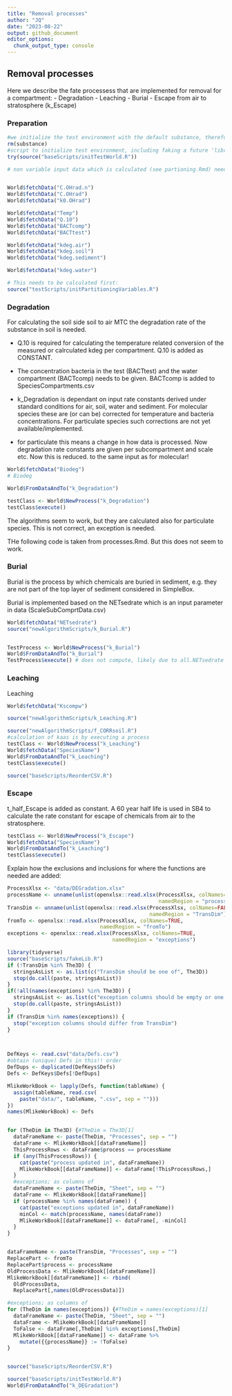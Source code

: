 ```yaml
---
title: "Removal processes"
author: "JQ"
date: "2023-08-22"
output: github_document
editor_options: 
  chunk_output_type: console
---
```


## Removal processes
Here we describe the fate processess that are implemented for removal for a compartment:
- Degradation
- Leaching
- Burial
- Escape from air to stratosphere (k_Escape)

### Preparation

```r
#we initialize the test environment with the default substance, therefor we remove possible earlier value
rm(substance)
#script to initialize test environment, including faking a future 'library(sboo)'
try(source("baseScripts/initTestWorld.R"))

```


```r
# non variable input data which is calculated (see partioning.Rmd) needs to be available before you can proceed


World$fetchData("C.OHrad.n")
World$fetchData("C.OHrad")
World$fetchData("k0.OHrad")

World$fetchData("Temp")
World$fetchData("Q.10")
World$fetchData("BACTcomp")
World$fetchData("BACTtest")

World$fetchData("kdeg.air")
World$fetchData("kdeg.soil")
World$fetchData("kdeg.sediment")

World$fetchData("kdeg.water")

# This needs to be calculated first:
source("testScripts/initPartitioningVariables.R")
```

### Degradation

For calculating the soil side soil to air MTC the degradation rate of the substance in soil is needed.

-   Q.10 is required for calculating the temperature related conversion of the measured or calrculated kdeg per compartment. Q.10 is added as CONSTANT.

-   The concentration bacteria in the test (BACTtest) and the water compartment (BACTcomp) needs to be given. BACTcomp is added to SpeciesCompartments.csv

- k_Degradation is dependant on input rate constants derived under standard conditions for air, soil, water and sediment. 
For molecular species these are (or can be) corrected for temperature and bacteria concentrations. For particulate species such corrections are not yet available/implemented.
- for particulate this means a change in how data is processed. Now degradation rate constants are given per subcompartment and scale etc. Now this is reduced. to the same input as for molecular!

```r
World$fetchData("Biodeg")
# Biodeg 

World$FromDataAndTo("k_Degradation")

testClass <- World$NewProcess("k_Degradation")
testClass$execute()


```


The algorithms seem to work, but they are calculated also for particulate species. This is not correct, an exception is needed.

THe following code is taken from processes.Rmd. But this does not seem to work.

### Burial
Burial is the process by which chemicals are buried in sediment, e.g. they are not part of the top layer of sediment considered in SimpleBox.

Burial is implemented based on the NETsedrate which is an input parameter in data (ScaleSubComprtData.csv)

```r
World$fetchData("NETsedrate")
source("newAlgorithmScripts/k_Burial.R")


TestProcess <- World$NewProcess("k_Burial")
World$FromDataAndTo("k_Burial")
TestProcess$execute() # does not compute, likely due to all.NETsedrate (similar issue to k_Adsoprtion)

```



### Leaching

Leaching


```r



World$fetchData("Kscompw")

source("newAlgorithmScripts/k_Leaching.R")

source("newAlgorithmScripts/f_CORRsoil.R")
#calculation of kaas is by executing a process
testClass <- World$NewProcess("k_Leaching")
World$fetchData("SpeciesName")
World$FromDataAndTo("k_Leaching")
testClass$execute()

source("baseScripts/ReorderCSV.R")


```

### Escape

t_half_Escape is added as constant. A 60 year half life is used in SB4 to calculate the rate constant for escape of chemicals from air to the stratosphere.


```r

testClass <- World$NewProcess("k_Escape")
World$fetchData("SpeciesName")
World$FromDataAndTo("k_Leaching")
testClass$execute()


```



Explain how the exclusions and inclusions for where the functions are needed are added:
```r
ProcessXlsx <- "data/DEGradation.xlsx" 
processName <- unname(unlist(openxlsx::read.xlsx(ProcessXlsx, colNames=FALSE,
                                                 namedRegion = "process")))
TransDim <- unname(unlist(openxlsx::read.xlsx(ProcessXlsx, colNames=FALSE,
                                              namedRegion = "TransDim")))
fromTo <- openxlsx::read.xlsx(ProcessXlsx, colNames=TRUE,
                              namedRegion = "fromTo")
exceptions <- openxlsx::read.xlsx(ProcessXlsx, colNames=TRUE,
                                  namedRegion = "exceptions")

library(tidyverse)
source("baseScripts/fakeLib.R")
if (!TransDim %in% The3D) {
  stringsAsList <- as.list(c("TransDim should be one of", The3D))
  stop(do.call(paste, stringsAsList))
}
if(!all(names(exceptions) %in% The3D)) {
  stringsAsList <- as.list(c("exception columns should be empty or one of", The3D))
  stop(do.call(paste, stringsAsList))
}
if (TransDim %in% names(exceptions)) {
  stop("exception columns should differ from TransDim")
}



DefKeys <- read.csv("data/Defs.csv")
#obtain (unique) Defs in this!! order
DefDups <- duplicated(DefKeys$Defs)
Defs <- DefKeys$Defs[!DefDups]

MlikeWorkBook <- lapply(Defs, function(tableName) {
  assign(tableName, read.csv(
    paste("data/", tableName, ".csv", sep = "")))
})
names(MlikeWorkBook) <- Defs


for (TheDim in The3D) {#TheDim = The3D[1]
  dataFrameName <- paste(TheDim, "Processes", sep = "")
  dataFrame <- MlikeWorkBook[[dataFrameName]]
  ThisProcessRows <- dataFrame$process == processName
  if (any(ThisProcessRows)) {
    cat(paste("process updated in", dataFrameName))
    MlikeWorkBook[[dataFrameName]] <- dataFrame[!ThisProcessRows,]
  }
  #exceptions; as columns of
  dataFrameName <- paste(TheDim, "Sheet", sep = "")
  dataFrame <- MlikeWorkBook[[dataFrameName]]
  if (processName %in% names(dataFrame)) {
    cat(paste("exceptions updated in", dataFrameName))
    minCol <- match(processName, names(dataFrame))
    MlikeWorkBook[[dataFrameName]] <- dataFrame[, -minCol]
  }
}


dataFrameName <- paste(TransDim, "Processes", sep = "")
ReplacePart <- fromTo
ReplacePart$process <- processName
OldProcessData <- MlikeWorkBook[[dataFrameName]]
MlikeWorkBook[[dataFrameName]] <- rbind(
  OldProcessData,
  ReplacePart[,names(OldProcessData)])

#exceptions; as columns of
for (TheDim in names(exceptions)) {#TheDim = names(exceptions)[1]
  dataFrameName <- paste(TheDim, "Sheet", sep = "")
  dataFrame <- MlikeWorkBook[[dataFrameName]]
  ToFalse <- dataFrame[,TheDim] %in% exceptions[,TheDim]
  MlikeWorkBook[[dataFrameName]] <- dataFrame %>%
    mutate({{processName}} := !ToFalse)
}


source("baseScripts/ReorderCSV.R")

source("baseScripts/initTestWorld.R")
World$FromDataAndTo("k_DEGradation")
```

